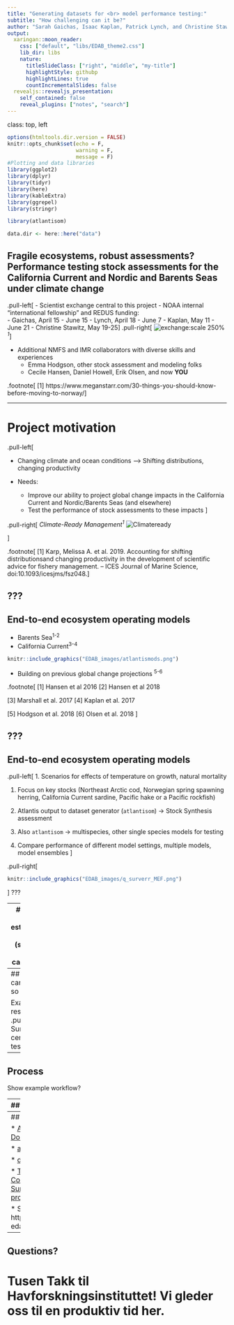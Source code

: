 ```yaml
---
title: "Generating datasets for <br> model performance testing:"
subtitle: "How challenging can it be?"
author: "Sarah Gaichas, Isaac Kaplan, Patrick Lynch, and Christine Stawitz <br /> Northeast and Northwest Fisheries Science Centers, <br /> and Office of Science & Technology <br /> <br /> <br />Supported by REDUS project, IMR, and NOAA NMFS International Fellowship"
output:
  xaringan::moon_reader:
    css: ["default", "libs/EDAB_theme2.css"]
    lib_dir: libs
    nature:
      titleSlideClass: ["right", "middle", "my-title"]
      highlightStyle: githubp
      highlightLines: true
      countIncrementalSlides: false
  revealjs::revealjs_presentation:
    self_contained: false
    reveal_plugins: ["notes", "search"]
---
```

class: top, left

```r

options(htmltools.dir.version = FALSE)
knitr::opts_chunk$set(echo = F,
                      warning = F,
                      message = F)
#Plotting and data libraries
library(ggplot2)
library(dplyr)
library(tidyr)
library(here)
library(kableExtra)
library(ggrepel)
library(stringr)

library(atlantisom)

data.dir <- here::here("data")

```

## Fragile ecosystems, robust assessments? Performance testing stock assessments for the California Current and Nordic and Barents Seas under climate change
.pull-left[
- Scientist exchange central to this project
- NOAA internal "international fellowship" and REDUS funding:  
  - Gaichas, April 15 - June 15
  - Lynch, April 18 - June 7
  - Kaplan, May 11 - June 21
  - Christine Stawitz, May 19-25
]
.pull-right[
![exchange:scale 250%](EDAB_images/movetoNorway.jpg)
*<sup>1</sup>*
]

- Additional NMFS and IMR collaborators with diverse skills and experiences 
  - Emma Hodgson, other stock assessment and modeling folks
  - Cecile Hansen, Daniel Howell, Erik Olsen, and now **YOU**

.footnote[
[1] https://www.meganstarr.com/30-things-you-should-know-before-moving-to-norway/
]

---

# Project motivation

.pull-left[

- Changing climate and ocean conditions --> Shifting distributions, changing productivity

- Needs:
  - Improve our ability to project global change impacts in the California Current and Nordic/Barents Seas (and elsewhere)
  - Test the performance of stock assessments to these impacts
]

.pull-right[
*Climate-Ready Management<sup>1</sup>*
![Climateready](EDAB_images/KarpetalFig1.png)


]

.footnote[
[1] Karp, Melissa A. et al. 2019. Accounting for shifting distributionsand changing productivity in the development of scientific advice for fishery management. – ICES Journal of Marine Science, doi:10.1093/icesjms/fsz048.
]

???
---
## End-to-end ecosystem operating models

* Barents Sea<sup>1-2</sup>
* California Current<sup>3-4</sup> 

```r
knitr::include_graphics("EDAB_images/atlantismods.png")
```

* Building on previous global change projections <sup>5-6</sup>

.footnote[
[1] Hansen et al 2016
[2] Hansen et al 2018

[3] Marshall et al. 2017
[4] Kaplan et al. 2017

[5] Hodgson et al. 2018
[6] Olsen et al. 2018
]

???
---

## End-to-end ecosystem operating models
.pull-left[
1. Scenarios for effects of temperature on growth, natural mortality

1. Focus on key stocks (Northeast Arctic cod, Norwegian spring spawning herring, California Current sardine, Pacific hake or a Pacific rockfish)

1. Atlantis output to dataset generator (`atlantisom`) -> Stock Synthesis assessment 

1. Also `atlantisom` -> multispecies, other single species models for testing

1. Compare performance of different model settings, multiple models, model ensembles 
]

.pull-right[
```r
knitr::include_graphics("EDAB_images/q_surverr_MEF.png")
```
]
???

---
## Test both estimation and (simple) MSE capability

```r
knitr::include_graphics("EDAB_images/PoseidonDesign.png")
```

---
## What can we do so far?

Example results: 
.pull-left[
Survey census test NOBA 
```r
knitr::include_graphics("EDAB_images/NOBAcensus.png")
```
]
.pull-right[
Standard survey test CCA
```r
knitr::include_graphics("EDAB_images/CCsurveyex.png")
```
]

---
## Process

Show example workflow?

---
## REDUS to the rescue!

What level of uncertainty is appropriate to carry through these analyses?
.pull-left[
1. Survey specification:

    1. timing and spatial coverage?

    1. which species are captured?

    1. species-specific survey efficiency ("q")?

    1. selectivity at age for each species?

1. Survey uncertainty:

    1. additional observation error (survey cv for index)?
    
    1. effective sample size for biological samples?
] 
.pull-right[
1. Fishery uncertainty:
    
    1. additional observation error (catch cv for total)?
    
    1. catch sampled for length/age in all areas?
    
    1. effective sample size for biological samples?
]

---
## External Resources

* [Atlantis Model Documentation](https://github.com/Atlantis-Ecosystem-Model/Atlantis_example_and_instructions)

* [atlantisom R package](https://github.com/r4atlantis/atlantisom)

* [dataset generation](https://github.com/sgaichas/poseidon-dev)

  * [True Biomass Comparisons](https://sgaichas.github.io/poseidon-dev/TrueBioTest.html)
  * [Standard Surveys](https://sgaichas.github.io/poseidon-dev/StandardSurveyTest.html)
  * [Age Comps in progress](https://sgaichas.github.io/poseidon-dev/TrueLengthAgeCompTest.html)

* Slides available at https://noaa-edab.github.io/presentations

---
## Questions?


# Tusen Takk til Havforskningsinstituttet! Vi gleder oss til en produktiv tid her.